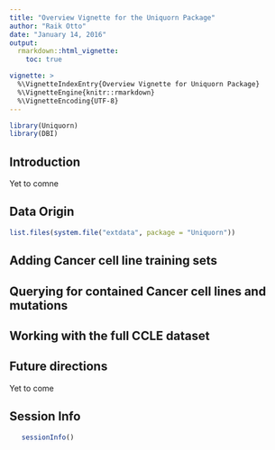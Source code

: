 ```yaml
---
title: "Overview Vignette for the Uniquorn Package"
author: "Raik Otto"
date: "January 14, 2016"
output: 
  rmarkdown::html_vignette: 
    toc: true

vignette: >
  %\VignetteIndexEntry{Overview Vignette for Uniquorn Package}
  %\VignetteEngine{knitr::rmarkdown}
  %\VignetteEncoding{UTF-8}
---
```



```r
library(Uniquorn)
library(DBI)
```

## Introduction

Yet to comne

## Data Origin

```r
list.files(system.file("extdata", package = "Uniquorn"))
```

## Adding Cancer cell line training sets

## Querying for contained Cancer cell lines and mutations

## Working with the full CCLE dataset


## Future directions

Yet to come

## Session Info
```r
   sessionInfo() 
```
